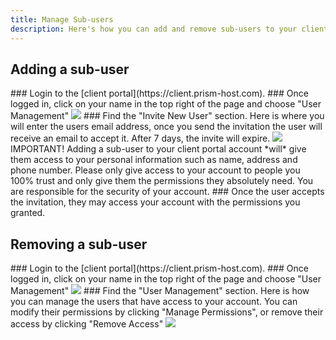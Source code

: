 ```yaml
---
title: Manage Sub-users
description: Here's how you can add and remove sub-users to your client portal account.
---
```


## Adding a sub-user

<Steps>
    <Step>
        ### Login to the [client portal](https://client.prism-host.com).
    </Step>
    <Step>
        ### Once logged in, click on your name in the top right of the page and choose "User Management"
        <img src={UserManagement.src}/>
    </Step>
    <Step>
        ### Find the "Invite New User" section.
        Here is where you will enter the users email address, once you send the invitation the user will receive an email to accept it. After 7 days, the invite will expire.
        <img src={InviteNewUser.src} />
        <Alert variant="destructive">
            <TriangleAlertIcon />
            <AlertTitle>IMPORTANT!</AlertTitle>
            <AlertDescription>
                Adding a sub-user to your client portal account *will* give them access to your personal information such as name, address and phone number. Please only give access to your account to people you 100% trust and only give them the permissions they absolutely need. You are responsible for the security of your account.
            </AlertDescription>
        </Alert>
    </Step>
    <Step>
        ### Once the user accepts the invitation, they may access your account with the permissions you granted. 
    </Step>
</Steps>

## Removing a sub-user

<Steps>
    <Step>
        ### Login to the [client portal](https://client.prism-host.com).
    </Step>
    <Step>
        ### Once logged in, click on your name in the top right of the page and choose "User Management"
        <img src={UserManagement.src}/>
    </Step>
    <Step>
        ### Find the "User Management" section.
        Here is how you can manage the users that have access to your account. You can modify their permissions by clicking "Manage Permissions", or remove their access by clicking "Remove Access"
        <img src={RemoveUser.src} />
    </Step>
</Steps>